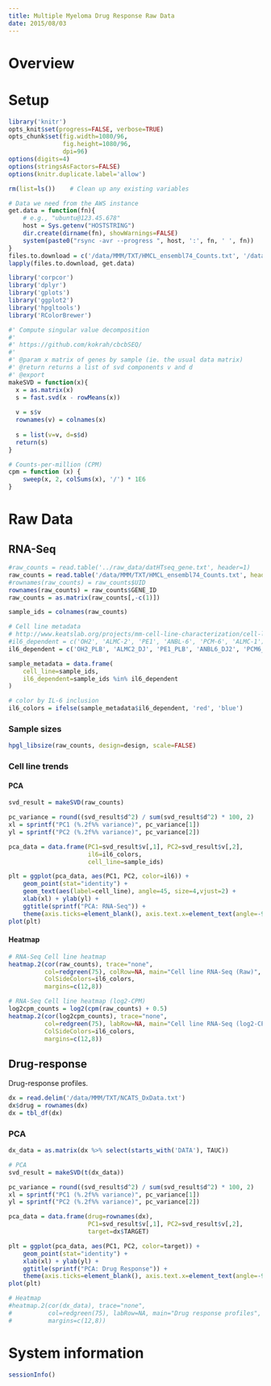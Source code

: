 ```yaml
---
title: Multiple Myeloma Drug Response Raw Data
date: 2015/08/03
---
```


Overview
========

Setup
=====

```r
library('knitr')
opts_knit$set(progress=FALSE, verbose=TRUE)
opts_chunk$set(fig.width=1080/96,
               fig.height=1080/96,
               dpi=96)
options(digits=4)
options(stringsAsFactors=FALSE)
options(knitr.duplicate.label='allow')

rm(list=ls())    # Clean up any existing variables

# Data we need from the AWS instance
get.data = function(fn){
    # e.g., "ubuntu@123.45.678"
    host = Sys.getenv("HOSTSTRING")
    dir.create(dirname(fn), showWarnings=FALSE)
    system(paste0("rsync -avr --progress ", host, ':', fn, ' ', fn))
}
files.to.download = c('/data/MMM/TXT/HMCL_ensembl74_Counts.txt', '/data/MMM/TXT/NCATS_DxData.txt')
lapply(files.to.download, get.data)

```

```r
library('corpcor')
library('dplyr')
library('gplots')
library('ggplot2')
library('hpgltools')
library('RColorBrewer')
```

```r
#' Compute singular value decomposition
#'
#' https://github.com/kokrah/cbcbSEQ/
#'
#' @param x matrix of genes by sample (ie. the usual data matrix)
#' @return returns a list of svd components v and d
#' @export
makeSVD = function(x){
  x = as.matrix(x)
  s = fast.svd(x - rowMeans(x))
  
  v = s$v
  rownames(v) = colnames(x)
  
  s = list(v=v, d=s$d)
  return(s)
}

# Counts-per-million (CPM)
cpm = function (x) {
    sweep(x, 2, colSums(x), '/') * 1E6
}
```

Raw Data
========

RNA-Seq
-------

```r
#raw_counts = read.table('../raw_data/datHTseq_gene.txt', header=1)
raw_counts = read.table('/data/MMM/TXT/HMCL_ensembl74_Counts.txt', header=1)
#rownames(raw_counts) = raw_counts$UID
rownames(raw_counts) = raw_counts$GENE_ID
raw_counts = as.matrix(raw_counts[,-c(1)])

sample_ids = colnames(raw_counts)

# Cell line metadata
# http://www.keatslab.org/projects/mm-cell-line-characterization/cell-line-characterization-status
#il6_dependent = c('OH2', 'ALMC-2', 'PE1', 'ANBL-6', 'PCM-6', 'ALMC-1')
il6_dependent = c('OH2_PLB', 'ALMC2_DJ', 'PE1_PLB', 'ANBL6_DJ2', 'PCM6_Riken', 'ALMC1_DJ')

sample_metadata = data.frame(
    cell_line=sample_ids,
    il6_dependent=sample_ids %in% il6_dependent
)

# color by IL-6 inclusion
il6_colors = ifelse(sample_metadata$il6_dependent, 'red', 'blue')
```

### Sample sizes

```r
hpgl_libsize(raw_counts, design=design, scale=FALSE)
```

### Cell line trends

#### PCA

```r
svd_result = makeSVD(raw_counts)

pc_variance = round((svd_result$d^2) / sum(svd_result$d^2) * 100, 2)
xl = sprintf("PC1 (%.2f%% variance)", pc_variance[1])
yl = sprintf("PC2 (%.2f%% variance)", pc_variance[2])

pca_data = data.frame(PC1=svd_result$v[,1], PC2=svd_result$v[,2],
                      il6=il6_colors,
                      cell_line=sample_ids)

plt = ggplot(pca_data, aes(PC1, PC2, color=il6)) +
    geom_point(stat="identity") +
    geom_text(aes(label=cell_line), angle=45, size=4,vjust=2) +
    xlab(xl) + ylab(yl) +
    ggtitle(sprintf("PCA: RNA-Seq")) +
    theme(axis.ticks=element_blank(), axis.text.x=element_text(angle=-90))
plot(plt)
```

#### Heatmap

```r
# RNA-Seq Cell line heatmap
heatmap.2(cor(raw_counts), trace="none",
          col=redgreen(75), colRow=NA, main="Cell line RNA-Seq (Raw)",
          ColSideColors=il6_colors,
          margins=c(12,8))

# RNA-Seq Cell line heatmap (log2-CPM)
log2cpm_counts = log2(cpm(raw_counts) + 0.5)
heatmap.2(cor(log2cpm_counts), trace="none",
          col=redgreen(75), labRow=NA, main="Cell line RNA-Seq (log2-CPM)",
          ColSideColors=il6_colors,
          margins=c(12,8))
```

Drug-response
-------------

Drug-response profiles.

```r
dx = read.delim('/data/MMM/TXT/NCATS_DxData.txt')
dx$drug = rownames(dx)
dx = tbl_df(dx)
```

### PCA

```r
dx_data = as.matrix(dx %>% select(starts_with('DATA'), TAUC))

# PCA
svd_result = makeSVD(t(dx_data))

pc_variance = round((svd_result$d^2) / sum(svd_result$d^2) * 100, 2)
xl = sprintf("PC1 (%.2f%% variance)", pc_variance[1])
yl = sprintf("PC2 (%.2f%% variance)", pc_variance[2])

pca_data = data.frame(drug=rownames(dx),
                      PC1=svd_result$v[,1], PC2=svd_result$v[,2],
                      target=dx$TARGET)

plt = ggplot(pca_data, aes(PC1, PC2, color=target)) +
    geom_point(stat="identity") +
    xlab(xl) + ylab(yl) +
    ggtitle(sprintf("PCA: Drug Response")) +
    theme(axis.ticks=element_blank(), axis.text.x=element_text(angle=-90))
plot(plt)

# Heatmap
#heatmap.2(cor(dx_data), trace="none",
#          col=redgreen(75), labRow=NA, main="Drug response profiles",
#          margins=c(12,8))
```

System information
==================

```r
sessionInfo()
```

